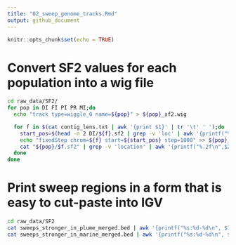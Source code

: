 ```yaml
---
title: "02_sweep_genome_tracks.Rmd"
output: github_document
---
```


```r
knitr::opts_chunk$set(echo = TRUE)
```


# Convert SF2 values for each population into a wig file

```bash
cd raw_data/SF2/
for pop in DI FI PI PR MI;do
  echo "track type=wiggle_0 name=${pop}" > ${pop}_sf2.wig

  for f in $(cat contig_lens.txt | awk '{print $1}' | tr '\t' ' ');do 
    start_pos=$(head -n 2 DI/${f}.sf2 | grep -v 'loc' | awk '{printf("%d",$1)}')
    echo "fixedStep chrom=${f} start=${start_pos} step=1000" >> ${pop}_sf2.wig
    cat "${pop}/$f.sf2" | grep -v 'location' | awk '{printf("%.2f\n",$2)}' >> ${pop}_sf2.wig
  done
done
```


# Print sweep regions in a form that is easy to cut-paste into IGV

```bash
cd raw_data/SF2
cat sweeps_stronger_in_plume_merged.bed | awk '{printf("%s:%d-%d\n", $1, $2-50000, $3+50000)}'
cat sweeps_stronger_in_marine_merged.bed | awk '{printf("%s:%d-%d\n", $1, $2-50000, $3+50000)}'
```

